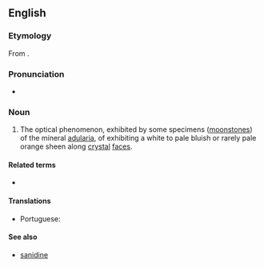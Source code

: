 ==English==
{{wikipedia}}

===Etymology===
From {{suffix|en|adularia|-escence}}.

===Pronunciation===
* {{a|US}} {{IPA|en|/ˌæd͡ʒ.ə.ləˈɹɛs.əns/}}

===Noun===
{{en-noun|-}}

# The optical phenomenon, exhibited by some specimens ([[moonstone]]s) of the mineral [[adularia]], of exhibiting a white to pale bluish or rarely pale orange sheen along [[crystal]] [[face]]s.

====Related terms====
* {{l|en|adularescent}}

====Translations====
{{trans-top|bluish sheen along crystal faces}}
* Portuguese: {{t|pt|adularescência|f}}
{{trans-mid}}
{{trans-bottom}}

====See also====
* [[sanidine]]